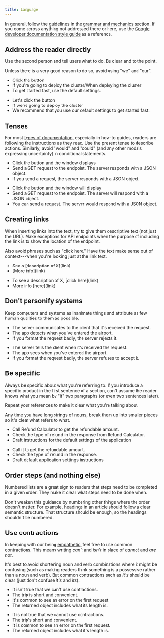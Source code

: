 ```yaml
---
title: Language
---
```


In general,
follow the guidelines in the [grammar and mechanics](/kiwi-use/content/grammar-and-mechanics/) section.
If you come across anything not addressed there or here,
use the [Google developer documentation style guide](https://developers.google.com/style) as a reference.

## Address the reader directly

Use the second person and tell users what to do.
Be clear and to the point.

Unless there is a very good reason to do so, avoid using "we" and "our".

<!-- vale Kiwi.Direct = NO -->

<GuidelinesSideBySide>

<Do>

- Click the button
- If you're going to deploy the cluster/When deploying the cluster
- To get started fast, use the default settings.

</Do>

<Dont>

- Let's click the button
- If we're going to deploy the cluster
- We recommend that you use our default settings to get started fast.

</Dont>

</GuidelinesSideBySide>

<!-- vale Kiwi.Direct = YES -->

## Tenses

For most [types of documentation](/kiwi-use/content/specific-areas/technical-content/structure/),
especially in how-to guides, readers are following the instructions as they read.
Use the present tense to describe actions.
Similarly, avoid "would" and "could"
(and any other modals expressing uncertainty) in conditional statements.

<!-- vale Kiwi.Will = NO -->

<GuidelinesSideBySide>

<Do>

- Click the button and the window displays
- Send a GET request to the endpoint. The server responds with a JSON object.
- If you send a request, the server responds with a JSON object.

</Do>

<Dont>

- Click the button and the window will display
- Send a GET request to the endpoint. The server will respond with a JSON object.
- You can send a request. The server would respond with a JSON object.

</Dont>

</GuidelinesSideBySide>

<!-- vale Kiwi.Will = YES -->

## Creating links

When inserting links into the text,
try to give them descriptive text (not just the URL).
Make exceptions for API endpoints when the purpose of including the link is
to show the location of the endpoint.

Also avoid phrases such as "click here."
Have the text make sense out of context---when you're looking just at the link text.

<GuidelinesSideBySide>

<Do>

- See a \[description of X\]\(link\)
- \[More info\]\(link\)

</Do>

<Dont>

- To see a description of X, \[click here\]\(link\)
- More info \[here\]\(link\)

</Dont>

</GuidelinesSideBySide>

## Don't personify systems

Keep computers and systems as inanimate things
and attribute as few human qualities to them as possible.

<GuidelinesSideBySide>

<Do>

- The server communicates to the client that it's received the request.
- The app detects when you've entered the airport.
- If you format the request badly, the server rejects it.

</Do>

<Dont>

- The server tells the client when it's received the request.
- The app sees when you've entered the airport.
- If you format the request badly, the server refuses to accept it.

</Dont>

</GuidelinesSideBySide>

## Be specific

Always be specific about what you're referring to.
If you introduce a specific product in the first sentence of a section,
don't assume the reader knows what you mean by "it" two paragraphs
(or even two sentences later).

Repeat your references to make it clear what you're talking about.

Any time you have long strings of nouns, break them up into smaller pieces
so it's clear what refers to what.

<GuidelinesSideBySide>

<Do>

- Call Refund Calculator to get the refundable amount.
- Check the type of refund in the response from Refund Calculator.
- Draft instructions for the default settings of the application

</Do>

<Dont>

- Call it to get the refundable amount.
- Check the type of refund in the response.
- Draft default application settings instructions

</Dont>

</GuidelinesSideBySide>

## Order steps (and nothing else)

Numbered lists are a great sign to readers that steps need to be completed in a given order.
They make it clear what steps need to be done when.

Don't weaken this guidance by numbering other things where the order doesn't matter.
For example, headings in an article should follow a clear semantic structure.
That structure should be enough, so the headings shouldn't be numbered.

## Use contractions

In keeping with our being [empathetic](/kiwi-use/content/voice-and-tone/empathetic/#use-words-and-structures-youd-use-in-speaking),
feel free to use common contractions.
This means writing _can't_ and _isn't_ in place of _cannot_ and _are not_.

It's best to avoid shortening noun and verb combinations where it might be confusing
(such as making readers think something is a possessive rather than a noun and verb).
But common contractions such as _it's_ should be clear (just don't confuse _it's_ and _its_).

<!-- vale Kiwi.Contractions = NO -->

<GuidelinesSideBySide>

<Do>

- It isn't true that we can't use contractions.
- The trip is short and convenient.
- It's common to see an error on the first request.
- The returned object includes what its length is.

</Do>

<Dont>

- It is not true that we cannot use contractions.
- The trip's short and convenient.
- It is common to see an error on the first request.
- The returned object includes what it's length is.

</Dont>

</GuidelinesSideBySide>

<!-- vale Kiwi.Contractions = YES -->
